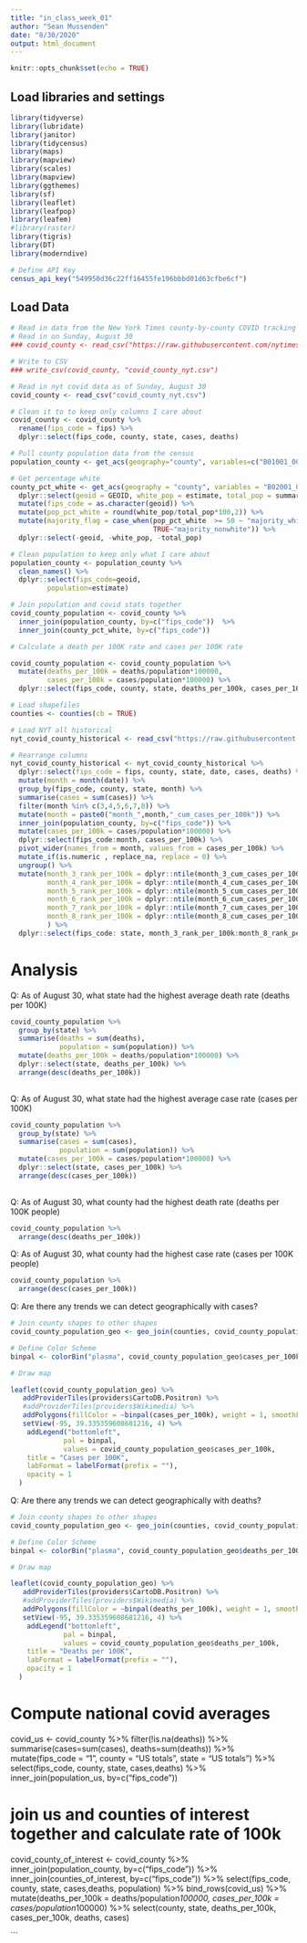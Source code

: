 ```yaml
---
title: "in_class_week_01"
author: "Sean Mussenden"
date: "8/30/2020"
output: html_document
---
```


```r
knitr::opts_chunk$set(echo = TRUE)
```

## Load libraries and settings

```r
library(tidyverse)
library(lubridate)
library(janitor)
library(tidycensus)
library(maps)
library(mapview)
library(scales)
library(mapview)
library(ggthemes)
library(sf)
library(leaflet)
library(leafpop)
library(leafem)
#library(raster)
library(tigris)
library(DT)
library(moderndive)

# Define API Key
census_api_key("549950d36c22ff16455fe196bbbd01d63cfbe6cf")
```


## Load Data

```r
# Read in data from the New York Times county-by-county COVID tracking from GitHub
# Read in on Sunday, August 30
### covid_county <- read_csv("https://raw.githubusercontent.com/nytimes/covid-19-data/master/live/us-counties.csv") 

# Write to CSV
### write_csv(covid_county, "covid_county_nyt.csv") 

# Read in nyt covid data as of Sunday, August 30
covid_county <- read_csv("covid_county_nyt.csv")

# Clean it to to keep only columns I care about
covid_county <- covid_county %>%
  rename(fips_code = fips) %>%
  dplyr::select(fips_code, county, state, cases, deaths) 

# Pull county population data from the census
population_county <- get_acs(geography="county", variables=c("B01001_001"),geometry = FALSE, year=2018) 

# Get percentage white
county_pct_white <- get_acs(geography = "county", variables = "B02001_002", summary_var = "B01001_001", year = 2018) %>%
  dplyr::select(geoid = GEOID, white_pop = estimate, total_pop = summary_est) %>%
  mutate(fips_code = as.character(geoid)) %>%
  mutate(pop_pct_white = round(white_pop/total_pop*100,2)) %>%
  mutate(majority_flag = case_when(pop_pct_white  >= 50 ~ "majority_white",
                                   TRUE~"majority_nonwhite")) %>%
  dplyr::select(-geoid, -white_pop, -total_pop)

# Clean population to keep only what I care about
population_county <- population_county %>%
  clean_names() %>%
  dplyr::select(fips_code=geoid,
         population=estimate) 

# Join population and covid stats together
covid_county_population <- covid_county %>%
  inner_join(population_county, by=c("fips_code"))  %>%
  inner_join(county_pct_white, by=c("fips_code"))

# Calculate a death per 100K rate and cases per 100K rate

covid_county_population <- covid_county_population %>%
  mutate(deaths_per_100k = deaths/population*100000,
         cases_per_100k = cases/population*100000) %>%
  dplyr::select(fips_code, county, state, deaths_per_100k, cases_per_100k, deaths, cases, population)

# Load shapefiles
counties <- counties(cb = TRUE)

# Load NYT all historical 
nyt_covid_county_historical <- read_csv("https://raw.githubusercontent.com/nytimes/covid-19-data/master/us-counties.csv") 

# Rearrange columns
nyt_covid_county_historical <- nyt_covid_county_historical %>%
  dplyr::select(fips_code = fips, county, state, date, cases, deaths) %>%
  mutate(month = month(date)) %>%
  group_by(fips_code, county, state, month) %>%
  summarise(cases = sum(cases)) %>%
  filter(month %in% c(3,4,5,6,7,8)) %>%
  mutate(month = paste0("month_",month,"_cum_cases_per_100k")) %>%
  inner_join(population_county, by=c("fips_code")) %>%
  mutate(cases_per_100k = cases/population*100000) %>%
  dplyr::select(fips_code:month, cases_per_100k) %>%
  pivot_wider(names_from = month, values_from = cases_per_100k) %>%
  mutate_if(is.numeric , replace_na, replace = 0) %>%
  ungroup() %>%
  mutate(month_3_rank_per_100k = dplyr::ntile(month_3_cum_cases_per_100k, 100),
         month_4_rank_per_100k = dplyr::ntile(month_4_cum_cases_per_100k, 100),
         month_5_rank_per_100k = dplyr::ntile(month_5_cum_cases_per_100k, 100),
         month_6_rank_per_100k = dplyr::ntile(month_6_cum_cases_per_100k, 100),
         month_7_rank_per_100k = dplyr::ntile(month_7_cum_cases_per_100k, 100),
         month_8_rank_per_100k = dplyr::ntile(month_8_cum_cases_per_100k, 100)
         ) %>%
  dplyr::select(fips_code: state, month_3_rank_per_100k:month_8_rank_per_100k, month_3_cum_cases_per_100k:month_8_cum_cases_per_100k)

```

# Analysis

Q: As of August 30, what state had the highest average death rate (deaths per 100K)

```r
covid_county_population %>%
  group_by(state) %>%
  summarise(deaths = sum(deaths),
            population = sum(population)) %>%
  mutate(deaths_per_100k = deaths/population*100000) %>%
  dplyr::select(state, deaths_per_100k) %>%
  arrange(desc(deaths_per_100k))
  
```

Q: As of August 30, what state had the highest average case rate (cases per 100K)

```r
covid_county_population %>%
  group_by(state) %>%
  summarise(cases = sum(cases),
            population = sum(population)) %>%
  mutate(cases_per_100k = cases/population*100000) %>%
  dplyr::select(state, cases_per_100k) %>%
  arrange(desc(cases_per_100k))
  
```

Q: As of August 30, what county had the highest death rate (deaths per 100K people)
```r

covid_county_population %>%
  arrange(desc(deaths_per_100k))

```
Q: As of August 30, what county had the highest case rate (cases per 100K people)

```r

covid_county_population %>%
  arrange(desc(cases_per_100k))

```

Q: Are there any trends we can detect geographically with cases?

```r
# Join county shapes to other shapes
covid_county_population_geo <- geo_join(counties, covid_county_population, 'GEOID', 'fips_code', how = "inner")  

# Define Color Scheme
binpal <- colorBin("plasma", covid_county_population_geo$cases_per_100k, 10, pretty = FALSE)

# Draw map

leaflet(covid_county_population_geo) %>%
   addProviderTiles(providers$CartoDB.Positron) %>%
   #addProviderTiles(providers$Wikimedia) %>%
   addPolygons(fillColor = ~binpal(cases_per_100k), weight = 1, smoothFactor = 0.5, opacity = 0.1, fillOpacity = 0.5, color="black", popup = popupTable(covid_county_population_geo)) %>%
   setView(-95, 39.335359608681216, 4) %>%
    addLegend("bottomleft", 
             pal = binpal, 
             values = covid_county_population_geo$cases_per_100k,
    title = "Cases per 100K",
    labFormat = labelFormat(prefix = ""),
    opacity = 1
  ) 
```
Q: Are there any trends we can detect geographically with deaths?

```r
# Join county shapes to other shapes
covid_county_population_geo <- geo_join(counties, covid_county_population, 'GEOID', 'fips_code', how = "inner")  

# Define Color Scheme
binpal <- colorBin("plasma", covid_county_population_geo$deaths_per_100k, 10, pretty = FALSE)

# Draw map

leaflet(covid_county_population_geo) %>%
   addProviderTiles(providers$CartoDB.Positron) %>%
   #addProviderTiles(providers$Wikimedia) %>%
   addPolygons(fillColor = ~binpal(deaths_per_100k), weight = 1, smoothFactor = 0.5, opacity = 0.1, fillOpacity = 0.5, color="black", popup = popupTable(covid_county_population_geo)) %>%
   setView(-95, 39.335359608681216, 4) %>%
    addLegend("bottomleft", 
             pal = binpal, 
             values = covid_county_population_geo$deaths_per_100k,
    title = "Deaths per 100K",
    labFormat = labelFormat(prefix = ""),
    opacity = 1
  ) 
```
# 


# Compute national covid averages
covid_us <- covid_county %>%
  filter(!is.na(deaths)) %>%
  summarise(cases=sum(cases),
            deaths=sum(deaths)) %>%
  mutate(fips_code = "1",
         county = "US totals",
         state = "US totals") %>%
  select(fips_code, county, state, cases,deaths) %>%
  inner_join(population_us, by=c("fips_code"))

# join us and counties of interest together and calculate rate of 100k
covid_county_of_interest <- covid_county %>%
  inner_join(population_county, by=c("fips_code")) %>%
  inner_join(counties_of_interest, by=c("fips_code")) %>%
  select(fips_code, county, state, cases,deaths, population) %>%
  bind_rows(covid_us) %>%
  mutate(deaths_per_100k = deaths/population*100000,
         cases_per_100k = cases/population*100000) %>%
  select(county, state, deaths_per_100k, cases_per_100k, deaths, cases)



```

